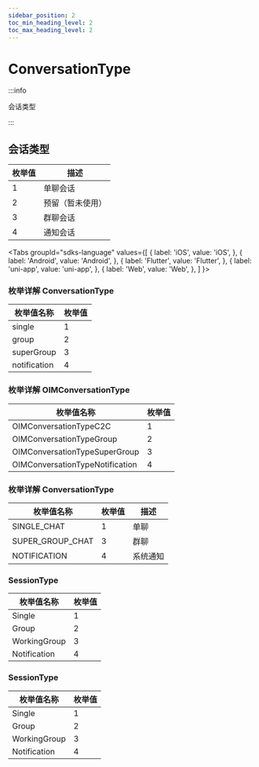 ```yaml
---
sidebar_position: 2
toc_min_heading_level: 2
toc_max_heading_level: 2
---
```


# ConversationType

:::info

会话类型

:::

## 会话类型

| 枚举值 | 描述         |
| ------ | ------------ |
| 1      | 单聊会话         |
| 2      | 预留（暂未使用） |
| 3      | 群聊会话     |
| 4      | 通知会话         |

<Tabs
groupId="sdks-language"
values={[
{ label: 'iOS', value: 'iOS', },
{ label: 'Android', value: 'Android', },
{ label: 'Flutter', value: 'Flutter', },
{ label: 'uni-app', value: 'uni-app', },
{ label: 'Web', value: 'Web', },
]
}>

<TabItem value="Flutter">

### 枚举详解 ConversationType

| 枚举值名称   | 枚举值 |
| ------------ | ------ |
| single       | 1      |
| group        | 2      |
| superGroup   | 3      |
| notification | 4      |

</TabItem>

<TabItem value="iOS">

### 枚举详解 OIMConversationType

| 枚举值名称                      | 枚举值 |
| ------------------------------- | ------ |
| OIMConversationTypeC2C          | 1      |
| OIMConversationTypeGroup        | 2      |
| OIMConversationTypeSuperGroup   | 3      |
| OIMConversationTypeNotification | 4      |

</TabItem>

<TabItem value="Android">


### 枚举详解 ConversationType

| 枚举值名称   | 枚举值 | 描述 |
| ------------ | ------ |------ |
| SINGLE_CHAT       | 1      | 单聊|
| SUPER_GROUP_CHAT   | 3      | 群聊|
| NOTIFICATION | 4      | 系统通知|


</TabItem>

<TabItem value="Web">

### SessionType

| 枚举值名称   | 枚举值 |
| ------------ | ------ |
| Single       | 1      |
| Group        | 2      |
| WorkingGroup | 3      |
| Notification | 4      |

</TabItem>

<TabItem value="uni-app">

### SessionType

| 枚举值名称   | 枚举值 |
| ------------ | ------ |
| Single       | 1      |
| Group        | 2      |
| WorkingGroup | 3      |
| Notification | 4      |

</TabItem>

</Tabs>
